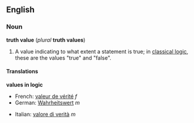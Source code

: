 {{wikipedia}}
==English==
===Noun===
'''truth value''' (''plural'' '''truth values''')

#{{logic}} A value indicating to what extent a statement is true; in [[classical logic]], these are the values "true" and "false".

====Translations====

'''values in logic'''
{{top}}
*French: [[valeur de vérité]] ''f''
*German: [[Wahrheitswert]] ''m''
{{mid}}
*Italian: [[valore di verità]] ''m''
{{bottom}}